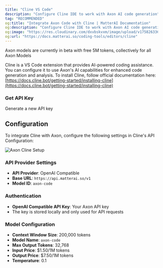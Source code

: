```yaml
---
title: "Cline VS Code"
description: "Configure Cline IDE to work with Axon AI code generation"
tag: "RECOMMENDED"
og:title: "Integrate Axon Code with Cline | MatterAI Documentation"
og:description: "Configure Cline IDE to work with Axon AI code generation"
og:image: "https://res.cloudinary.com/dxvbskvxm/image/upload/v1758263362/axon-cline_tpdtcw.png"
og:url: "https://docs.matterai.so/coding-tools/editors/cline"
---
```


<Tip>
  Axon models are currently in beta with free 5M tokens, collectively for all
  Axon Models
</Tip>

Cline is a VS Code extension that provides AI-powered coding assistance. You can configure it to use Axon's AI capabilities for enhanced code generation and analysis. To install Cline, follow official documentation here: [https://docs.cline.bot/getting-started/installing-cline](https://docs.cline.bot/getting-started/installing-cline)

### Get API Key

<CardGroup cols={2}>
  <Card title="Get API Key" icon="key" href="/management/api-keys">
    Generate a new API key
  </Card>
</CardGroup>

## Configuration

To integrate Cline with Axon, configure the following settings in Cline's API Configuration:

<Frame>
  <img
    className="block"
    src="/images/axon/axon-cline-setup.png"
    alt="Axon Cline Setup"
  />
</Frame>

### API Provider Settings

- **API Provider**: OpenAI Compatible
- **Base URL**: `https://api.matterai.so/v1`
- **Model ID**: `axon-code`

### Authentication

- **OpenAI Compatible API Key**: Your Axon API key
- The key is stored locally and only used for API requests

### Model Configuration

- **Context Window Size**: 200,000 tokens
- **Model Name**: `axon-code`
- **Max Output Tokens**: 32,768
- **Input Price**: $1.50/1M tokens
- **Output Price**: $7.50/1M tokens
- **Temperature**: 0.1
